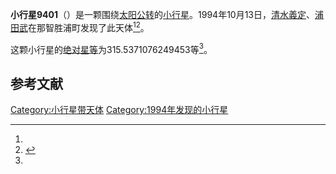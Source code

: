 {{Infobox planet
| bgcolour = #FFFFC0
| name = 9401
| symbol = 
| image = 
| caption = 
| discovery = yes
| discovery_ref = 
| discoverer = [[清水義定|清水義定]]、[[浦田武|浦田武]]
| discovery_site = [[那智胜浦町|那智胜浦町]] 
| discovered = 1994年10月13日
| designations = yes
| mp_name = 
| named_after = 
| alt_names = 
| mp_category = [[主带小行星|主带小行星]]
| orbit_ref = <ref name="a">[http://ssd.jpl.nasa.gov/sbdb.cgi?sstr=9401 9401] {{Wayback|url=http://ssd.jpl.nasa.gov/sbdb.cgi?sstr=9401 |date=20210816000445 }}，小行星數據庫瀏覽器（JPL Small-Body Database Browser）－[[美国国家航空航天局|美国国家航空航天局]]喷气推进实验室</ref>
| epoch = 2456400.5 (2013年4月18日更新)
| aphelion = {{convert|3.223101548968414|AU|km|3|abbr=on|lk=out}}
| perihelion = {{convert|2.132070090984593|AU|km|3|abbr=on}}
| semimajor = {{convert|2.677585819976504|AU|km|3|abbr=on}}
| eccentricity = 0.203734172
| period = 1600.344663 [[日|日]]<br />4.38[[儒略年|儒略年]]
| avg_speed = 
| inclination = 14.25583314598308
| asc_node = 34.12208707081215
| mean_anomaly = 
| arg_peri = 315.5371076249453
| satellites = 
| physical_characteristics = yes
| dimensions = 
| mass = 
| density = 
| surface_grav = 
| escape_velocity = 
| sidereal_day = 
| axial_tilt = 
| pole_ecliptic_lat = 
| pole_ecliptic_lon = 
| albedo = 
| temperatures= 
| temp_name1 = 
| mean_temp_1 = 
| max_temp_1 = 
| temp_name2 = 
| max_temp_2 = 
| spectral_type = 
| abs_magnitude = 315.5371076249453
}}

'''小行星9401'''（{{lang-en|9401}}）是一颗围绕[[太阳|太阳]][[公转|公转]]的[[小行星|小行星]]。1994年10月13日，[[清水義定|清水義定]]、[[浦田武|浦田武]]在那智胜浦町发现了此天体<ref name="a" /><ref>{{cite news|title=小行星列表|url=http://cfa-www.harvard.edu/iau/lists/NumberedMPs.txt|accessdate=2013-07-08|newspaper=哈佛大学|archive-date=2008-05-17|archive-url=https://web.archive.org/web/20080517010638/http://cfa-www.harvard.edu/iau/lists/NumberedMPs.txt|dead-url=no}}</ref>。

这颗小行星的[[绝对星等|绝对星等]]为315.5371076249453等<ref name="a" />。

==参考文献==
{{reflist}}
{{Minor Planet Number|[[小行星9400|小行星9400]]|[[小行星9402|小行星9402]]}}

{{小天体}}

[[Category:小行星带天体|Category:小行星带天体]]
[[Category:1994年发现的小行星|Category:1994年发现的小行星]]

{{asteroid-stub}}